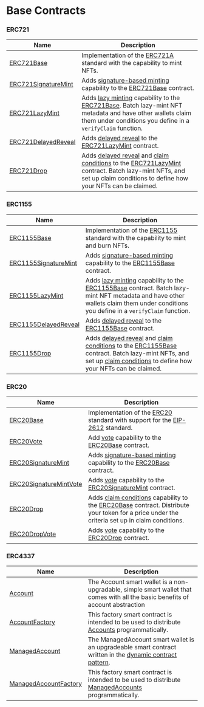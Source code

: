 # Base Contracts

### ERC721

| Name                                                                          | Description                                                                                                                                                                                                                                                                                                                         |
| ----------------------------------------------------------------------------- | ----------------------------------------------------------------------------------------------------------------------------------------------------------------------------------------------------------------------------------------------------------------------------------------------------------------------------------- |
| [ERC721Base](/contracts/build/base-contracts/erc-721/base)                    | Implementation of the [ERC721A](https://www.erc721a.org/) standard with the capability to mint NFTs.                                                                                                                                                                                                                                |
| [ERC721SignatureMint](/contracts/build/base-contracts/erc-721/signature-mint) | Adds [signature-based minting](/glossary/signature-based-minting) capability to the [ERC721Base](/contracts/build/base-contracts/erc-721/base) contract.                                                                                                                                                                            |
| [ERC721LazyMint](/contracts/build/base-contracts/erc-721/lazy-mint)           | Adds [lazy minting](/contracts/build/extensions/general/LazyMint) capability to the [ERC721Base](/contracts/build/base-contracts/erc-721/base). Batch lazy-mint NFT metadata and have other wallets claim them under conditions you define in a `verifyClaim` function.                                                             |
| [ERC721DelayedReveal](/contracts/build/base-contracts/erc-721/delayed-reveal) | Adds [delayed reveal](/contracts/build/extensions/general/DelayedReveal) to the [ERC721LazyMint](/contracts/build/base-contracts/erc-721/lazy-mint) contract.                                                                                                                                                                       |
| [ERC721Drop](/contracts/build/base-contracts/erc-721/drop)                    | Adds [delayed reveal](/contracts/build/extensions/general/DelayedReveal) and [claim conditions](/contracts/build/extensions/general/DropSinglePhase) to the [ERC721LazyMint](/contracts/build/base-contracts/erc-721/lazy-mint) contract. Batch lazy-mint NFTs, and set up claim conditions to define how your NFTs can be claimed. |

### ERC1155

| Name                                                                            | Description                                                                                                                                                                                                                                                                                                                                                                                     |
| ------------------------------------------------------------------------------- | ----------------------------------------------------------------------------------------------------------------------------------------------------------------------------------------------------------------------------------------------------------------------------------------------------------------------------------------------------------------------------------------------- |
| [ERC1155Base](/contracts/build/base-contracts/erc-1155/base)                    | Implementation of the [ERC1155](https://eips.ethereum.org/EIPS/eip-1155) standard with the capability to mint and burn NFTs.                                                                                                                                                                                                                                                                    |
| [ERC1155SignatureMint](/contracts/build/base-contracts/erc-1155/signature-mint) | Adds [signature-based minting](/glossary/signature-based-minting) capability to the [ERC1155Base](/contracts/build/base-contracts/erc-1155/base) contract.                                                                                                                                                                                                                                      |
| [ERC1155LazyMint](/contracts/build/base-contracts/erc-1155/lazy-mint)           | Adds [lazy minting](/contracts/build/extensions/general/LazyMint) capability to the [ERC1155Base](/contracts/build/base-contracts/erc-1155/base) contract. Batch lazy-mint NFT metadata and have other wallets claim them under conditions you define in a `verifyClaim` function.                                                                                                              |
| [ERC1155DelayedReveal](/contracts/build/base-contracts/erc-1155/delayed-reveal) | Adds [delayed reveal](/contracts/build/extensions/general/DelayedReveal) to the [ERC1155Base](/contracts/build/base-contracts/erc-1155/base) contract.                                                                                                                                                                                                                                          |
| [ERC1155Drop](/contracts/build/base-contracts/erc-1155/drop)                    | Adds [delayed reveal](/contracts/build/extensions/general/DelayedReveal) and [claim conditions](/contracts/build/extensions/general/DropSinglePhase1155) to the [ERC1155Base](/contracts/build/base-contracts/erc-1155/base) contract. Batch lazy-mint NFTs, and set up [claim conditions](/contracts/build/extensions/erc-1155/ERC1155DropSinglePhase) to define how your NFTs can be claimed. |

### ERC20

| Name                                                                                 | Description                                                                                                                                                                                                                                        |
| ------------------------------------------------------------------------------------ | -------------------------------------------------------------------------------------------------------------------------------------------------------------------------------------------------------------------------------------------------- |
| [ERC20Base](/contracts/build/base-contracts/erc-20/base)                             | Implementation of the [ERC20](/contracts/build/extensions/erc-20/ERC20) standard with support for the [EIP-2612](https://eips.ethereum.org/EIPS/eip-2612) standard.                                                                                |
| [ERC20Vote](/contracts/build/base-contracts/erc-20/vote)                             | Add [vote](https://github.com/thirdweb-dev/contracts/blob/main/contracts/openzeppelin-presets/token/ERC20/extensions/ERC20Votes.sol) capability to the [ERC20Base](/contracts/build/base-contracts/erc-20/base) contract.                          |
| [ERC20SignatureMint](/contracts/build/base-contracts/erc-20/signature-mint)          | Adds [signature-based minting](/glossary/signature-based-minting) capability to the [ERC20Base](/contracts/build/base-contracts/erc-20/base) contract.                                                                                             |
| [ERC20SignatureMintVote](/contracts/build/base-contracts/erc-20/signature-mint-vote) | Adds [vote](https://github.com/thirdweb-dev/contracts/blob/main/contracts/openzeppelin-presets/token/ERC20/extensions/ERC20Votes.sol) capability to the [ERC20SignatureMint](/contracts/build/base-contracts/erc-20/signature-mint) contract.      |
| [ERC20Drop](/contracts/build/base-contracts/erc-20/drop)                             | Adds [claim conditions](/contracts/build/extensions/general/DropSinglePhase) capability to the [ERC20Base](/contracts/build/base-contracts/erc-20/base) contract. Distribute your token for a price under the criteria set up in claim conditions. |
| [ERC20DropVote](/contracts/build/base-contracts/erc-20/drop-vote)                    | Adds [vote](https://github.com/thirdweb-dev/contracts/blob/main/contracts/openzeppelin-presets/token/ERC20/extensions/ERC20Votes.sol) capability to the [ERC20Drop](/contracts/build/base-contracts/erc-20/drop) contract.                         |

### ERC4337

| Name                                                                                      | Description                                                                                                                                                    |
| ----------------------------------------------------------------------------------------- | -------------------------------------------------------------------------------------------------------------------------------------------------------------- |
| [Account](/contracts/build/base-contracts/erc-4337/account)                               | The Account smart wallet is a non-upgradable, simple smart wallet that comes with all the basic benefits of account abstraction                                |
| [AccountFactory](/contracts/build/base-contracts/erc-4337/account-factory)                | This factory smart contract is intended to be used to distribute [Accounts](/contracts/build/base-contracts/erc-4337/account) programmatically.                |
| [ManagedAccount](/contracts/build/base-contracts/erc-4337/mananged-account)               | The ManagedAccount smart wallet is an upgradeable smart contract written in the [dynamic contract pattern](https://github.com/thirdweb-dev/dynamic-contracts). |
| [ManagedAccountFactory](/contracts/build/base-contracts/erc-4337/managed-account-factory) | This factory smart contract is intended to be used to distribute [ManagedAccounts](/contracts/build/base-contracts/erc-4337/managed-account) programmatically. |
